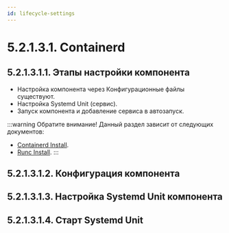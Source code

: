 ```yaml
---
id: lifecycle-settings
---
```



# 5.2.1.3.1. Containerd

## 5.2.1.3.1.1. Этапы настройки компонента
- Настройка компонента через Конфигурационные файлы существуют.
- Настройка Systemd Unit (сервис).
- Запуск компонента и добавление сервиса в автозапуск.

:::warning Обратите внимание!
Данный раздел зависит от следующих документов:
- [Containerd Install](../containerd/lifecycle.mdx).
- [Runc Install](../runc/lifecycle.mdx).
:::

## 5.2.1.3.1.2. Конфигурация компонента
<ConfigFiles />

## 5.2.1.3.1.3. Настройка Systemd Unit компонента
<SetupSystemdUnit />

## 5.2.1.3.1.4. Старт Systemd Unit
<StartSystemdUnit />

